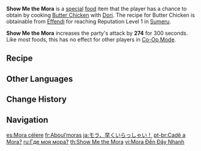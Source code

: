 {{Food Infobox
|id              = 108438
|description     = After paying a large sum of Mora, you finally got a chance to taste the dish cooked by Lord Sangemah Bay herself. Firm chicken is covered in the silky sauce with a smooth texture. With the mind-controlling charm of its great flavor, this dish is spurring an impulse in you to spend another fortune just to get another bite!
|type            = ATK-Boosting Dish
|effectType      = ATK Up
|effect          = Increases all party members' ATK by '''274''' for 300s. In Co-op Mode, this effect only applies to your own character(s).
|quality         = 3
|character       = Dori
|base            = Butter Chicken
}}
'''Show Me the Mora''' is a [[Special Dish|special]] [[food]] item that the player has a chance to obtain by cooking [[Butter Chicken]] with [[Dori]]. The recipe for Butter Chicken is obtainable from [[Effendi]] for reaching Reputation Level 1 in [[Sumeru]].

'''Show Me the Mora''' increases the party's attack by '''274''' for 300 seconds. Like most foods, this has no effect for other players in [[Co-Op Mode]].

==Recipe==
{{Recipe
|type = Cooking
|character = Dori
|Fowl = 3
|Tomato = 3
|Butter = 1
|Spice = 1
|sort = Fowl;Tomato;Butter;Spice
}}

==Other Languages==
{{Other Languages
|en      = Show Me the Mora
|zhs     = 摩拉急速来
|zhs_rm  = Mólā Jísù-lái
|zht     = 摩拉急速來
|zht_rm  = Mólā Jísù-lái
|zh_tl   = Mora Comes Apace
|ja      = モラ、早くいらっしゃい！
|ja_rm   = Mora, Hayaku Irasshai!
|ja_tl   = Mora, Come Quickly!
|ko      = 쇼미더모라
|ko_rm   = Syo-mi-deo-Mora
|ko_tl   = Show Me the Mora
|es      = Mora célere
|es_tl   = Fast Mora
|fr      = Aboul’moras
|fr_tl   = Cough-Up-Mora
|ru      = Где моя мора?
|ru_tl   = Where's My Mora?
|th      = Show Me the Mora
|vi      = Mora Đến Đây Nhanh
|vi_tl   = Mora Come Here Quick
|de      = Mora kommt herbei
|de_tl   = Mora Comes Here
|id      = Show Me the Mora
|pt      = Cadê a Mora?
|pt_tl   = 
|tr      = Morayı Göster
|tr_tl   = 
|it      = Prendi tutti i miei Mora
|it_tl   = 
}}

==Change History==
{{Change History|3.0}}

==Navigation==
{{Food Navbox|Special Dishes}}

[[es:Mora célere]]
[[fr:Aboul’moras]]
[[ja:モラ、早くいらっしゃい！]]
[[pt-br:Cadê a Mora?]]
[[ru:Где моя мора?]]
[[th:Show Me the Mora]]
[[vi:Mora Đến Đây Nhanh]]